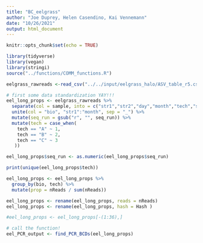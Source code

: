```yaml
---
title: "BC_eelgrass"
author: "Joe Duprey, Helen Casendino, Kai Vennemann"
date: "10/26/2021"
output: html_document
---
```


```r
knitr::opts_chunk$set(echo = TRUE)
```


```r
library(tidyverse)
library(vegan)
library(stringi)
source("../functions/COMM_functions.R")
```

```r
eelgrass_rawreads <-read_csv("../../input/eelgrass_halo/ASV_table_r5.csv")
```
```r
# first some data standardization YAY!!! 
eel_long_props <- eelgrass_rawreads %>%
  separate(col = sample, into = c("str1","str2","day","month","tech","seq_run"), sep = "_") %>%
  unite(col = "bio", "str1":"month", sep = "_") %>%
  mutate(seq_run = gsub("r", "", seq_run)) %>%
  mutate(tech = case_when(
    tech == "A" ~ 1,
    tech == "B" ~ 2,
    tech == "C" ~ 3
   ))

eel_long_props$seq_run <- as.numeric(eel_long_props$seq_run)

print(unique(eel_long_props$tech))

eel_long_props <- eel_long_props %>%
  group_by(bio, tech) %>%
  mutate(prop = nReads / sum(nReads))

eel_long_props <- rename(eel_long_props, reads = nReads)
eel_long_props <- rename(eel_long_props, hash = Hash )

#eel_long_props <- eel_long_props[-(1:36),]
```

```r
# call the function! 
eel_PCR_output <- find_PCR_BCDs(eel_long_props)
```

